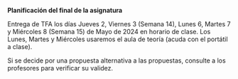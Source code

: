 
<Callout type="info"> 

**Planificación del final de la asignatura**

Entrega de TFA los días Jueves 2, Viernes 3 (Semana 14), Lunes 6, Martes 7 y Miércoles 8 (Semana 15) 
de Mayo de 2024 en horario de clase. Los Lunes, Martes y Miércoles usaremos el aula de teoría (acuda con el portátil a clase). 

Si se decide por una propuesta alternativa a las propuestas, consulte a los profesores para verificar su validez.

</Callout>


